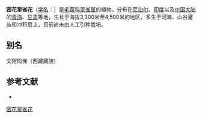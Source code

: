 {{Speciesbox
| name = 密花翠雀花
| status = 
| status_system = 
| image =
| genus = Delphinium
| species = densiflorum
| authority = Duthie ex Huth in Bot.
}}

'''密花翠雀花'''（[[学名|学名]]：{{lang|la|''Delphinium densiflorum''}}）是[[毛茛科|毛茛科]][[翠雀属|翠雀属]]的植物。分布在[[尼泊尔|尼泊尔]]、[[印度|印度]]以及[[中国大陆|中国大陆]]的[[青海|青海]]、[[甘肃|甘肃]]等地，生长于海拔3,300米至4,500米的地区，多生于河滩、山谷灌丛和冲积扇上，目前尚未由人工引种栽培。

== 别名 ==
文阿玛保（西藏藏族）

== 参考文献 ==
<div class="references-small">
* {{cite web| url =http://www.bioinfo.cn/db05/KmzwSpecies.php?action=view&id=18420| title =密花翠雀花| work =《中国高等植物数据库全库》| publisher =中国科学院微生物研究所| author =昆明植物研究所| accessdate =2009-02-25| deadurl =yes| archiveurl =https://web.archive.org/web/20160305105828/http://www.bioinfo.cn/db05/KmzwSpecies.php?action=view&id=18420| archivedate =2016-03-05}}
</div>
{{Taxonbar|from=Q10953548}}

[[Category:翠雀属|密花翠雀花]]


{{植物小作品}}